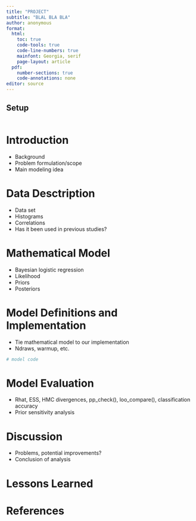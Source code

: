 ```yaml
---
title: "PROJECT"
subtitle: "BLAL BLA BLA"
author: anonymous
format:
  html:
    toc: true
    code-tools: true
    code-line-numbers: true
    mainfont: Georgia, serif
    page-layout: article
  pdf:  
    number-sections: true
    code-annotations: none
editor: source
---
```


:::: {.content-hidden when-format="pdf"}
::: {.callout-warning collapse=false}
 
## Setup

```r

```

:::
::::


# Introduction 

- Background
- Problem formulation/scope
- Main modeling idea


# Data Desctription

- Data set
- Histograms
- Correlations
- Has it been used in previous studies?


# Mathematical Model

- Bayesian logistic regression
- Likelihood
- Priors
- Posteriors


# Model Definitions and Implementation

- Tie mathematical model to our implementation
- Ndraws, warmup, etc.
```r
# model code
```


# Model Evaluation
- Rhat, ESS, HMC divergences, pp_check(), loo_compare(), classification accuracy
- Prior sensitivity analysis


# Discussion
- Problems, potential improvements?
- Conclusion of analysis

# Lessons Learned


# References

